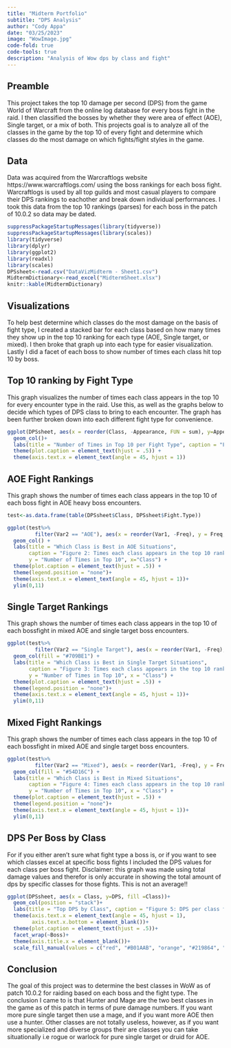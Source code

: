 ```yaml
---
title: "Midterm Portfolio"
subtitle: "DPS Analysis"
author: "Cody Appa"
date: "03/25/2023"
image: "WowImage.jpg"
code-fold: true
code-tools: true
description: "Analysis of Wow dps by class and fight"
---
```


## Preamble

This project takes the top 10 damage per second (DPS) from the game World of Warcraft from the online log database for every boss fight in the raid. I then classified the bosses by whether they were area of effect (AOE), Single target, or a mix of both. This projects goal is to analyze all of the classes in the game by the top 10 of every fight and determine which classes do the most damage on which fights/fight styles in the game.

## Data

Data was acquired from the Warcraftlogs website https://www.warcraftlogs.com/ using the boss rankings for each boss fight. Warcraftlogs is used by all top guilds and most casual players to compare their DPS rankings to eachother and break down individual performances. I took this data from the top 10 rankings (parses) for each boss in the patch of 10.0.2 so data may be dated.

```r
suppressPackageStartupMessages(library(tidyverse))
suppressPackageStartupMessages(library(scales))
library(tidyverse)
library(dplyr)
library(ggplot2)
library(readxl)
library(scales)
DPSsheet<-read.csv("DataVizMidterm - Sheet1.csv")
MidtermDictionary<-read_excel("MidtermSheet.xlsx")
knitr::kable(MidtermDictionary)
```

## Visualizations

To help best determine which classes do the most damage on the basis of fight type, I created a stacked bar for each class based on how many times they show up in the top 10 ranking for each type (AOE, Single target, or mixed). I then broke that graph up into each type for easier visualization. Lastly I did a facet of each boss to show number of times each class hit top 10 by boss.

## Top 10 ranking by Fight Type

This graph visualizes the number of times each class appears in the top 10 for every encounter type in the raid. Use this, as well as the graphs below to decide which types of DPS class to bring to each encounter. The graph has been further broken down into each different fight type for convenience.

```r
ggplot(DPSsheet, aes(x = reorder(Class, -Appearance, FUN = sum), y=Appearance, fill = Fight.Type)) +
  geom_col()+
  labs(title = "Number of Times in Top 10 per Fight Type", caption = "Figure 1: How often each class appears in the top 10 ranking per fight type", y="Number of Times in Top 10", x ="Class") +
  theme(plot.caption = element_text(hjust = .5)) +
  theme(axis.text.x = element_text(angle = 45, hjust = 1))
```

## AOE Fight Rankings

This graph shows the number of times each class appears in the top 10 of each boss fight in AOE heavy boss encounters.

```r

test<-as.data.frame(table(DPSsheet$Class, DPSsheet$Fight.Type))  

ggplot(test%>%
         filter(Var2 == "AOE"), aes(x = reorder(Var1, -Freq), y = Freq, fill = Var2)) +
  geom_col() +
  labs(title = "Which Class is Best in AOE Situations",
       caption = "Figure 2: Times each class appears in the top 10 ranking in AOE fights",
       y = "Number of Times in Top 10", x="Class") +
  theme(plot.caption = element_text(hjust = .5)) +
  theme(legend.position = "none")+
  theme(axis.text.x = element_text(angle = 45, hjust = 1))+
  ylim(0,11)

```

## Single Target Rankings

This graph shows the number of times each class appears in the top 10 of each bossfight in mixed AOE and single target boss encounters.

```r
ggplot(test%>%
         filter(Var2 == "Single Target"), aes(x = reorder(Var1, -Freq), y = Freq, fill = Var2)) +
  geom_col(fill = "#709BE1") +
  labs(title = "Which Class is Best in Single Target Situations",
       caption = "Figure 3: Times each class appears in the top 10 ranking in Single Target fights",
       y = "Number of Times in Top 10", x = "Class") +
  theme(plot.caption = element_text(hjust = .5)) +
  theme(legend.position = "none")+
  theme(axis.text.x = element_text(angle = 45, hjust = 1))+
  ylim(0,11)

```

## Mixed Fight Rankings

This graph shows the number of times each class appears in the top 10 of each bossfight in mixed AOE and single target boss encounters.

```r
ggplot(test%>%
         filter(Var2 == "Mixed"), aes(x = reorder(Var1, -Freq), y = Freq, fill = Var2)) +
  geom_col(fill = "#54D16C") +
  labs(title = "Which Class is Best in Mixed Situations",
       caption = "Figure 4: Times each class appears in the top 10 ranking in mixed single target and AOE fights",
       y = "Number of Times in Top 10", x = "Class") +
  theme(plot.caption = element_text(hjust = .5)) +
  theme(legend.position = "none")+
  theme(axis.text.x = element_text(angle = 45, hjust = 1))+
  ylim(0,11)

```

## DPS Per Boss by Class

For if you either aren't sure what fight type a boss is, or if you want to see which classes excel at specific boss fights I included the DPS values for each class per boss fight. Disclaimer: this graph was made using total damage values and therefor is only accurate in showing the total amount of dps by specific classes for those fights. This is not an average!!

```r
ggplot(DPSsheet, aes(x = Class, y=DPS, fill =Class))+
  geom_col(position = "stack")+
  labs(title = "Top DPS by Class", caption = "Figure 5: DPS per class facetted by boss") +
  theme(axis.text.x = element_text(angle = 45, hjust = 1),
        axis.text.x.bottom = element_blank())+ 
  theme(plot.caption = element_text(hjust = .5))+
  facet_wrap(~Boss)+
  theme(axis.title.x = element_blank())+
  scale_fill_manual(values = c("red", "#B01AAB", "orange", "#219864", "green", "#51CDCD", "#51CD92", "grey", "yellow", "blue", "purple", "brown"), drop = FALSE)

```

## Conclusion

The goal of this project was to determine the best classes in WoW as of patch 10.0.2 for raiding based on each boss and the fight type. The conclusion I came to is that Hunter and Mage are the two best classes in the game as of this patch in terms of pure damage numbers. If you want more pure single target then use a mage, and if you want more AOE then use a hunter. Other classes are not totally useless, however, as if you want more specialized and diverse groups their are classes you can take situationally i.e rogue or warlock for pure single target or druid for AOE.
